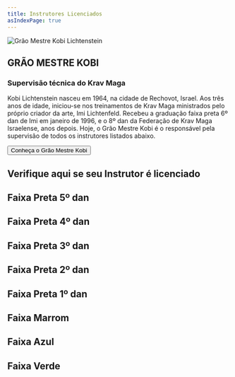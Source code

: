 ```yaml
---
title: Instrutores Licenciados
asIndexPage: true
---
```



<Image
  src="/pt/images/federacao/instrutores/kobi-lichtenstein.png"
  alt="Grão Mestre Kobi Lichtenstein"
  width={400}
  height={400}
  className="float-right mt-6 mb-4 ml-6 h-auto w-sm max-w-1/2"
/>

<h2 className="text-3xl font-semibold">GRÃO MESTRE KOBI</h2>
<h3 className="font-semibold">Supervisão técnica do Krav Maga</h3>

Kobi Lichtenstein nasceu em 1964, na cidade de Rechovot, Israel. Aos três anos de idade, iniciou-se nos treinamentos de Krav Maga ministrados pelo próprio criador da arte, Imi Lichtenfeld. Recebeu a graduação faixa preta 6º dan de Imi em janeiro de 1996, e o 8º dan da Federação de Krav Maga Israelense, anos depois. Hoje, o Grão Mestre Kobi é o responsável pela supervisão de todos os instrutores listados abaixo.

<div className="mt-6 w-full">
  <Button
    asChild
    size="free"
    className="mx-auto bg-red-500 text-center text-xl hover:cursor-pointer">
    <Link href="/federacao/instrutores/grao-mestre-kobi">
      Conheça o Grão Mestre Kobi
    </Link>
  </Button>
</div>

<h2 className="my-24 text-3xl font-semibold">
  Verifique aqui se seu Instrutor é licenciado
</h2>

## Faixa Preta 5º dan

<div className="grid grid-cols-1 md:grid-cols-2 lg:grid-cols-3 gap-6 mt-6">
  <CardLink
    description="Mestre Cláudio Oliveira"
    image="/pt/images/federacao/instrutores/claudio-oliveira.jpg"
    href="/federacao/instrutores/claudio-oliveira/"
    layout="bottom"
  />

<CardLink
  description="Mestre Marcio Hirszberg"
  image="/pt/images/federacao/instrutores/marcio-hirszberg.jpg"
  href="/federacao/instrutores/marcio-hirszberg/"
  layout="bottom"
/>

</div>

## Faixa Preta 4º dan

<div className="grid grid-cols-1 md:grid-cols-2 lg:grid-cols-3 gap-6 mt-6">

<CardLink
  description="Mestre Ednaldo Candido"
  image="/pt/images/federacao/instrutores/ednaldo-candido.png"
  href="/federacao/instrutores/ednaldo-candido/"
  layout="bottom"
/>

<CardLink
  description="Mestre Fred Carneiro"
  image="/pt/images/federacao/instrutores/fred-carneiro.png"
  href="/federacao/instrutores/fred-carneiro/"
  layout="bottom"
/>

<CardLink
  description="Mestre Jacques Danon"
  image="/pt/images/federacao/instrutores/jacques-danon.png"
  href="/federacao/instrutores/jacques-danon/"
  layout="bottom"
/>

<CardLink
  description="Mestre Léo Miller"
  image="/pt/images/federacao/instrutores/leo-miller.png"
  href="/federacao/instrutores/leo-miller/"
  layout="bottom"
/>

  <CardLink
    description="Mestre Renato da Costa"
    image="/pt/images/federacao/instrutores/renato-da-costa.png"
    href="/federacao/instrutores/renato-da-costa/"
    layout="bottom"
  />
</div>

## Faixa Preta 3º dan

## Faixa Preta 2º dan

## Faixa Preta 1º dan

## Faixa Marrom

## Faixa Azul

## Faixa Verde
